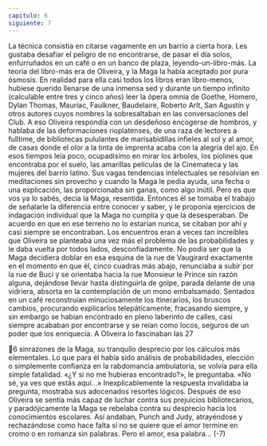 ```yaml
---
capitulo: 6
siguiente: 7
---
```


La técnica consistía en citarse vagamente en un barrio a cierta hora. Les
gustaba desafiar el peligro de no encontrarse, de pasar el día solos, enfurruñados
en un café o en un banco de plaza, leyendo-un-libro-más. La teoría del libro-más
era de Oliveira, y la Maga la había aceptado por pura ósmosis. En realidad para
ella casi todos los libros eran libro-menos, hubiese querido llenarse de una
inmensa sed y durante un tiempo infinito (calculable entre tres y cinco años) leer
la ópera omnia de Goethe, Homero, Dylan Thomas, Mauriac, Faulkner,
Baudelaire, Roberto Arlt, San Agustín y otros autores cuyos nombres la
sobresaltaban en las conversaciones del Club. A eso Oliveira respondía con un
desdeñoso encogerse de hombros, y hablaba de las deformaciones rioplatenses,
de una raza de lectores a fulltime, de bibliotecas pululantes de marisabidillas
infieles al sol y al amor, de casas donde el olor a la tinta de imprenta acaba con la
alegría del ajo. En esos tiempos leía poco, ocupadísimo en mirar los árboles, los
piolines que encontraba por el suelo, las amarillas películas de la Cinemateca y
las mujeres del barrio latino. Sus vagas tendencias intelectuales se resolvían en
meditaciones sin provecho y cuando la Maga le pedía ayuda, una fecha o una
explicación, las proporcionaba sin ganas, como algo inútil. Pero es que vos ya lo
sabés, decía la Maga, resentida. Entonces él se tomaba el trabajo de señalarle la
diferencia entre conocer y saber, y le proponía ejercicios de indagación
individual que la Maga no cumplía y que la desesperaban.
De acuerdo en que en ese terreno no lo estarían nunca, se citaban por ahí y
casi siempre se encontraban. Los encuentros eran a veces tan increíbles que
Oliveira se planteaba una vez más el problema de las probabilidades y le daba
vuelta por todos lados, desconfiadamente. No podía ser que la Maga decidiera
doblar en esa esquina de la rue de Vaugirard exactamente en el momento en que
él, cinco cuadras más abajo, renunciaba a subir por la rue de Buci y se orientaba
hacia la rue Monsieur le Prince sin razón alguna, dejándose llevar hasta
distinguirla de golpe, parada delante de una vidriera, absorta en la
contemplación de un mono embalsamado. Sentados en un café reconstruían
minuciosamente los itinerarios, los bruscos cambios, procurando explicarlos
telepáticamente, fracasando siempre, y sin embargo se habían encontrado en
pleno laberinto de calles, casi siempre acababan por encontrarse y se reían como
locos, seguros de un poder que los enriquecía. A Oliveira lo fascinaban las
27

6
sinrazones de la Maga, su tranquilo desprecio por los cálculos más elementales.
Lo que para él había sido análisis de probabilidades, elección o simplemente
confianza en la rabdomancia ambulatoria, se volvía para ella simple fatalidad.
«¿Y si no me hubieras encontrado?», le preguntaba. «No sé, ya ves que estás
aquí...» Inexplicablemente la respuesta invalidaba la pregunta, mostraba sus
adocenados resortes lógicos. Después de eso Oliveira se sentía más capaz de
luchar contra sus prejuicios bibliotecarios, y paradójicamente la Maga se rebelaba
contra su desprecio hacia los conocimientos escolares. Así andaban, Punch and
Judy, atrayéndose y rechazándose como hace falta si no se quiere que el amor
termine en cromo o en romanza sin palabras. Pero el amor, esa palabra...
(-7)

